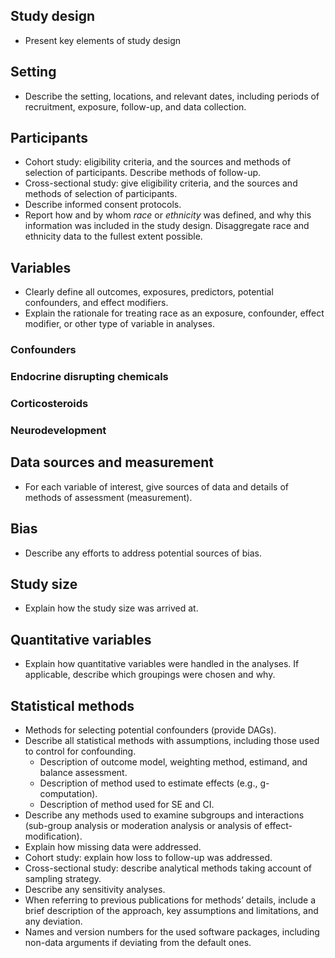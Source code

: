 ## Study design {#sec-design}

- Present key elements of study design

## Setting {#sec-setting}

- Describe the setting, locations, and relevant dates, including periods of recruitment, exposure, follow-up, and data collection.

## Participants {#sec-participants}

- Cohort study: eligibility criteria, and the sources and methods of selection of participants. Describe methods of follow-up.
- Cross-sectional study: give eligibility criteria, and the sources and methods of selection of participants.
- Describe informed consent protocols.
- Report how and by whom *race* or *ethnicity* was defined, and why this information was included in the study design. Disaggregate race and ethnicity data to the fullest extent possible.

## Variables {#sec-vars}

- Clearly define all outcomes, exposures, predictors, potential confounders, and effect modifiers.
- Explain the rationale for treating race as an exposure, confounder, effect modifier, or other type of variable in analyses.

### Confounders {#sec-confounders}

### Endocrine disrupting chemicals {#sec-edcs}

### Corticosteroids {#sec-steroids}

### Neurodevelopment {#sec-neurodevelopment}

## Data sources and measurement {#sec-dat-sources}

- For each variable of interest, give sources of data and details of methods of assessment (measurement).

## Bias {#sec-bias}

- Describe any efforts to address potential sources of bias.

## Study size {#sec-size}

- Explain how the study size was arrived at.

## Quantitative variables {#sec-quant-vars}

- Explain how quantitative variables were handled in the analyses. If applicable, describe which groupings were chosen and why.

## Statistical methods {#sec-stat-methods}

- Methods for selecting potential confounders (provide DAGs).
- Describe all statistical methods with assumptions, including those used to control for confounding.
  - Description of outcome model, weighting method, estimand, and balance assessment.
  - Description of method used to estimate effects (e.g., g-computation).
  - Description of method used for SE and CI.
- Describe any methods used to examine subgroups and interactions (sub-group analysis or moderation analysis or analysis of effect-modification).
- Explain how missing data were addressed.
- Cohort study: explain how loss to follow-up was addressed.
- Cross-sectional study: describe analytical methods taking account of sampling strategy.
- Describe any sensitivity analyses.
- When referring to previous publications for methods' details, include a brief description of the approach, key assumptions and limitations, and any deviation.
- Names and version numbers for the used software packages, including non-data arguments if deviating from the default ones.
